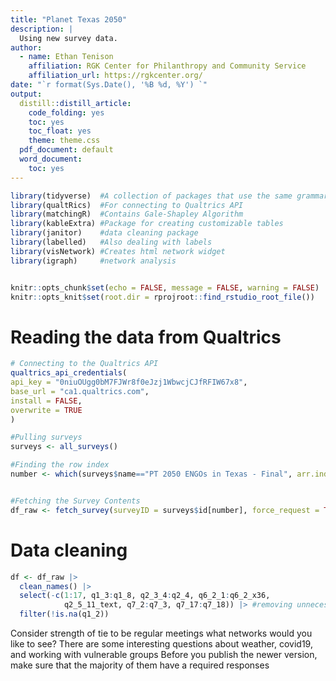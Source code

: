 ```yaml
---
title: "Planet Texas 2050"
description: |
  Using new survey data.
author:
  - name: Ethan Tenison 
    affiliation: RGK Center for Philanthropy and Community Service 
    affiliation_url: https://rgkcenter.org/
date: "`r format(Sys.Date(), '%B %d, %Y') `"
output:
  distill::distill_article:
    code_folding: yes
    toc: yes
    toc_float: yes
    theme: theme.css
  pdf_document: default
  word_document:
    toc: yes
---
```


```r
library(tidyverse)  #A collection of packages that use the same grammar and structure
library(qualtRics)  #For connecting to Qualtrics API
library(matchingR)  #Contains Gale-Shapley Algorithm
library(kableExtra) #Package for creating customizable tables
library(janitor)    #data cleaning package
library(labelled)   #Also dealing with labels
library(visNetwork) #Creates html network widget
library(igraph)     #network analysis 


knitr::opts_chunk$set(echo = FALSE, message = FALSE, warning = FALSE)
knitr::opts_knit$set(root.dir = rprojroot::find_rstudio_root_file())

```


# Reading the data from Qualtrics

```r


# Connecting to the Qualtrics API
qualtrics_api_credentials(
api_key = "0niuOUgg0bM7FJWr8f0eJzj1WbwcjCJfRFIW67x8", 
base_url = "ca1.qualtrics.com", 
install = FALSE,
overwrite = TRUE
)

#Pulling surveys 
surveys <- all_surveys() 

#Finding the row index
number <- which(surveys$name=="PT 2050 ENGOs in Texas - Final", arr.ind=TRUE)


#Fetching the Survey Contents 
df_raw <- fetch_survey(surveyID = surveys$id[number], force_request = TRUE)

```

# Data cleaning

```r

df <- df_raw |> 
  clean_names() |> 
  select(-c(1:17, q1_3:q1_8, q2_3_4:q2_4, q6_2_1:q6_2_x36,
            q2_5_11_text, q7_2:q7_3, q7_17:q7_18)) |> #removing unnecessary columns
  filter(!is.na(q1_2))


```


Consider strength of tie to be regular meetings 
what networks would you like to see? 
There are some interesting questions about weather, covid19, and working with vulnerable groups
Before you publish the newer version, make sure that the majority of them have a required responses 
